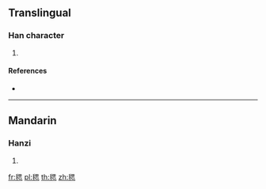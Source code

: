 ==Translingual==

===Han character===
{{Han char|rn=82|rad=毛|as=09|sn=13|four=26713|canj=HUWP}}

# {{defn|Han|sort=毛09}}

====References====
* {{Han ref|kx=0594.370|dkj=16895|dj=0986.300|hdz=32002.010|uh=6BF8|ud=27640|bh=DE42|bd=56898}}

----

==Mandarin==

===Hanzi===
{{cmn-hanzi|pin=[[sāi]] ([[sai1]]), [[suī]] ([[sui1]])|wg=sai<sup>1</sup>, sui<sup>1</sup>}}

# {{defn|lang=cmn|sort=毛09}}

[[fr:毸]]
[[pl:毸]]
[[th:毸]]
[[zh:毸]]